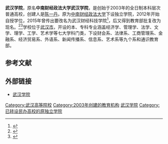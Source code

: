 {{expand|time=2015-04-29T10:18:26+00:00}}
{{refimprove|time=2015-04-29T10:18:26+00:00}}
{{高校
|名称    =武汉学院
|外文名  =Wuhan College
|图像    =[[File:Wuhan_College.png|220px]]
|图像说明=
|校训    =明德创新 解行并进
|建校    =2003年
|闭校    =
|校庆日  =12月30日
|类型    =全日制普通高等院校
|校长    =李忠云（2018- ）
|书记    =陈祖亮
|教师    = 600人
|职工    =
|学生    = 10638人
|地址    ={{CHN}}[[武汉市|武汉市]][[江夏区|江夏区]]黄家湖大道333号 
|校园环境=
|面积    =
|代表色  =
|隶属    =湖北省教育厅
|邮编    =430212
|电话    =
|网站    =http://www.whxy.edu.cn
|标志    =
|脚注    =
}}

'''武汉学院'''，原名'''中南财经政法大学武汉学院'''，是创始于2003年的全日制本科层次普通高校，创建人是[[陈一丹|陈一丹]]。原为[[中南财经政法大学|中南财经政法大学]]下设独立学院，2012年开始自授学位，2015年曾传出要改名为武汉财经科技学院<ref name="chutian">{{Cite web |url=http://news.cnhubei.com/xw/kj/201503/t3192388.shtml |title=湖北省4所独立学院更名脱离原主办高校 |access-date=2015-04-29 |archive-date=2015-05-15 |archive-url=https://web.archive.org/web/20150515122231/http://news.cnhubei.com/xw/kj/201503/t3192388.shtml |dead-url=no }}</ref>，后又得到教育部批复改为现名。<ref>{{Cite web |url=http://hubei.eol.cn/hubeinews/201506/t20150603_1266511.shtml |title=中南财经政法大学武汉学院转制更名为武汉学院 |access-date=2015-06-08 |archive-url=https://web.archive.org/web/20160305175102/http://hubei.eol.cn/hubeinews/201506/t20150603_1266511.shtml |archive-date=2016-03-05 |dead-url=yes }}</ref><ref>{{Cite web |url=http://news.cjn.cn/sywh/201506/t2656923.htm |title=中南财经政法大学武汉学院更名武汉学院 陈一丹砸20亿 |access-date=2015-06-08 |archive-date=2020-04-28 |archive-url=https://web.archive.org/web/20200428222754/http://news.cjn.cn/sywh/201506/t2656923.htm |dead-url=no }}</ref>学校位于[[武汉市|武汉市]]，开设的本、专科专业涵盖经济学、管理学、法学、文学、理学、工学、艺术学等七大学科门类，下设财会系、法律系、工商管理系、金融系、经济贸易系、外语系、新闻传播系、信息系、艺术系等九个系和通识教育部。

==参考文献==
{{reflist}}

== 外部链接 ==
*[http://www.whxy.net/ 武汉学院] {{Wayback|url=http://www.whxy.net/ |date=20180630133217 }}

{{湖北高等院校}}
{{民办大学}}
[[Category:武汉高等院校|Category:武汉高等院校]]
[[Category:2003年创建的教育机构|Category:2003年创建的教育机构]]
[[Category:武汉学院|]]
[[Category:已转设民办高校的原独立学院|Category:已转设民办高校的原独立学院]]